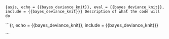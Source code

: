 ```{asis, echo = {{bayes_deviance_knit}}, eval = {{bayes_deviance_knit}}, include = {{bayes_deviance_knit}}}
Description of what the code will do 
```

```{r, echo = {{bayes_deviance_knit}}, include = {{bayes_deviance_knit}}}

```
